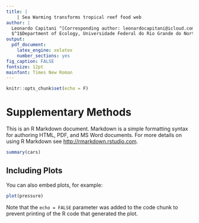 ```yaml
---
title: |  
    | Sea Warming transforms tropical reef food web   
author: |
  Leonardo Capitani ^[Corresponding author: leonardocapitani@icloud.com] $^1$, Ronaldo Angelini $^2$, Julio Neves de Araujo $^3$, Guilherme Ortigara Longo $^4$  
  $^1$Department of Ecology, Universidade Federal do Rio Grande do Norte, Natal, RN 59098-970, Brazil, $^2$Department of Civil Engineering, Universidade Federal do Rio Grande do Norte, Natal, RN, 59078-970, Brazil, $^3$Department of Ecology and Natural Resources,Universidade Federal do Espirito Santo,  Vitória, Espírito Santo 29075-910, Brazil, $^4$Department of Oceanography and Limnology,Universidade Federal do Rio Grande do Norte, Natal, RN, 59014-002, Brazil<br><br>
output: 
  pdf_document:
    latex_engine: xelatex
    number_sections: yes
fig_caption: FALSE
fontsize: 12pt
mainfont: Times New Roman
---
```


```r
knitr::opts_chunk$set(echo = F)
```

# Supplementary Methods

This is an R Markdown document. Markdown is a simple formatting syntax for authoring HTML, PDF, and MS Word documents. For more details on using R Markdown see <http://rmarkdown.rstudio.com>.


```r
summary(cars)
```

## Including Plots

You can also embed plots, for example:

```r
plot(pressure)
```

Note that the `echo = FALSE` parameter was added to the code chunk to prevent printing of the R code that generated the plot.
